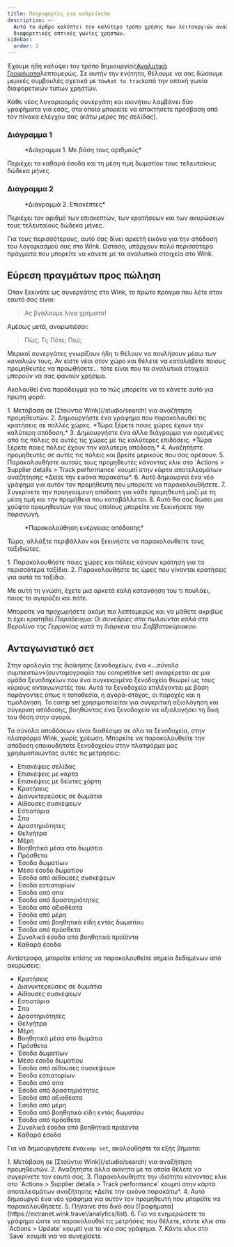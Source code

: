 ```yaml
---
title: Πληροφορίες για ανδρείκελα
description: >-
  Αυτό το άρθρο καλύπτει τον καλύτερο τρόπο χρήσης των λειτουργιών ανάλυσης από
  διαφορετικές οπτικές γωνίες χρηστών.
sidebar:
  order: 3
---
```


Έχουμε ήδη καλύψει τον τρόπο δημιουργίας[Αναλυτικά Γραφήματα](/user/analytics/)λεπτομερώς. Σε αυτήν την ενότητα, θέλουμε να σας δώσουμε μερικές συμβουλές σχετικά με το`what to track`από την οπτική γωνία διαφορετικών τύπων χρηστών.

Κάθε νέος λογαριασμός συνεργάτη και ακινήτου λαμβάνει δύο γραφήματα για εσάς, στα οποία μπορείτε να αποκτήσετε πρόσβαση από τον πίνακα ελέγχου σας (*κάτω μέρος της σελίδας*).

### Διάγραμμα 1

<figure>
  <CloudinaryImage width="700" height="222" resize="scale" quality="best" alt="Με τους αριθμούς" src="academy/by-the-numbers" errorImage="noimage_opaque_nyrtl0.png" />

  <figcaption>*Διάγραμμα 1. Με βάση τους αριθμούς*</figcaption>
</figure>


Περιέχει τα καθαρά έσοδα και τη μέση τιμή δωματίου τους τελευταίους δώδεκα μήνες.

### Διάγραμμα 2

<figure>
  <CloudinaryImage width="700" height="222" resize="scale" quality="best" alt="Επισκέπτες" src="academy/visitors" errorImage="noimage_opaque_nyrtl0.png" />

  <figcaption>*Διάγραμμα 2. Επισκέπτες*</figcaption>
</figure>


Περιέχει τον αριθμό των επισκεπτών, των κρατήσεων και των ακυρώσεων τους τελευταίους δώδεκα μήνες.

Για τους περισσότερους, αυτό σας δίνει αρκετή εικόνα για την απόδοση του λογαριασμού σας στο Wink. Ωστόσο, υπάρχουν πολύ περισσότερα πράγματα που μπορείτε να κάνετε με τα αναλυτικά στοιχεία στο Wink.

## Εύρεση πραγμάτων προς πώληση

Όταν ξεκινάτε ως συνεργάτης στο Wink, το πρώτο πράγμα που λέτε στον εαυτό σας είναι:

> Ας βγάλουμε λίγα χρήματα!

Αμέσως μετά, αναρωτιέσαι:

> Πώς; Τι; Πότε; Πού;

Μερικοί συνεργάτες γνωρίζουν ήδη τι θέλουν να πουλήσουν μέσω των καναλιών τους. Αν είστε νέοι στον χώρο και θέλετε να καταλάβετε ποιους προμηθευτές να προωθήσετε... τότε είναι που τα αναλυτικά στοιχεία μπορούν να σας φανούν χρήσιμα.

Ακολουθεί ένα παράδειγμα για το πώς μπορείτε να το κάνετε αυτό για πρώτη φορά:

<Steps>
  1. Μετάβαση σε [Στούντιο Wink](/studio/search) για αναζήτηση προμηθευτών.
  2. Δημιουργήστε ένα γράφημα που παρακολουθεί τις κρατήσεις σε πολλές χώρες. *Τώρα ξέρετε ποιες χώρες έχουν την καλύτερη απόδοση.*
  3. Δημιουργήστε ένα άλλο διάγραμμα για ορισμένες από τις πόλεις σε αυτές τις χώρες με τις καλύτερες επιδόσεις. *Τώρα ξέρετε ποιες πόλεις έχουν την καλύτερη απόδοση.*
  4. Αναζητήστε προμηθευτές σε αυτές τις πόλεις και βρείτε μερικούς που σας αρέσουν.
  5. Παρακολουθήστε αυτούς τους προμηθευτές κάνοντας κλικ στο `Actions > Supplier details > Track performance` κουμπί στην κάρτα αποτελεσμάτων αναζήτησης *Δείτε την εικόνα παρακάτω*.
  6. Αυτό δημιουργεί ένα νέο γράφημα για αυτόν τον προμηθευτή που μπορείτε να παρακολουθήσετε.
  7. Συγκρίνετε την προηγούμενη απόδοση για κάθε προμηθευτή μαζί με τη μέση τιμή και την προμήθεια που καταβάλλεται.
  8. Αυτό θα σας δώσει μια χούφτα προμηθευτών για τους οποίους μπορείτε να ξεκινήσετε την παραγωγή.
</Steps>


<figure>
  <CloudinaryImage width="350" height="190" resize="scale" quality="best" alt="Στοιχεία προμηθευτή" src="academy/supplier-details" errorImage="noimage_opaque_nyrtl0.png" />

  <figcaption>*Παρακολούθηση ενέργειας απόδοσης*</figcaption>
</figure>


Τώρα, αλλάξτε περιβάλλον και ξεκινήστε να παρακολουθείτε τους ταξιδιώτες.

<Steps>
  1. Παρακολουθήστε ποιες χώρες και πόλεις κάνουν κράτηση για τα περισσότερα ταξίδια.
  2. Παρακολουθήστε τις ώρες που γίνονται κρατήσεις για αυτά τα ταξίδια.
</Steps>


Με αυτή τη γνώση, έχετε μια αρκετά καλή κατανόηση του τι πουλάει, ποιος το αγοράζει και πότε.

Μπορείτε να προχωρήσετε ακόμη πιο λεπτομερώς και να μάθετε ακριβώς τι έχει κρατηθεί.*Παράδειγμα: Οι συνεδρίες σπα πωλούνται καλά στο Βερολίνο της Γερμανίας κατά τη διάρκεια του Σαββατοκύριακου.*

## Ανταγωνιστικό σετ

Στην ορολογία της διοίκησης ξενοδοχείων, ένα «...*σύνολο συμπιεστών*«(συντομογραφία του competitive set) αναφέρεται σε μια ομάδα ξενοδοχείων που ένα συγκεκριμένο ξενοδοχείο θεωρεί ως τους κύριους ανταγωνιστές του.
Αυτά τα ξενοδοχεία επιλέγονται με βάση παράγοντες όπως η τοποθεσία, η αγορά-στόχος, οι παροχές και η τιμολόγηση.
Το comp set χρησιμοποιείται για συγκριτική αξιολόγηση και σύγκριση απόδοσης, βοηθώντας ένα ξενοδοχείο να αξιολογήσει τη δική του θέση στην αγορά.

Τα σύνολα αποδόσεων είναι διαθέσιμα σε όλα τα ξενοδοχεία, στην πλατφόρμα Wink, χωρίς χρέωση. Μπορείτε να παρακολουθείτε την απόδοση οποιουδήποτε ξενοδοχείου στην πλατφόρμα μας χρησιμοποιώντας αυτές τις μετρήσεις:

* Επισκέψεις σελίδας
* Επισκέψεις με κάρτα
* Επισκέψεις με δείκτες χάρτη
* Κρατήσεις
* Διανυκτερεύσεις σε δωμάτια
* Αίθουσες συσκέψεων
* Εστιατόρια
* Σπα
* Δραστηριότητες
* Θελγήτρα
* Μέρη
* Βοηθητικά μέσα στο δωμάτιο
* Πρόσθετα
* Έσοδα δωματίων
* Μέσο έσοδο δωματίου
* Έσοδα από αίθουσες συσκέψεων
* Έσοδα εστιατορίων
* Έσοδα από σπα
* Έσοδα από δραστηριότητες
* Έσοδα από αξιοθέατα
* Έσοδα από μέρη
* Έσοδα από βοηθητικά είδη εντός δωματίου
* Έσοδα από πρόσθετα
* Συνολικά έσοδα από βοηθητικά προϊόντα
* Καθαρά έσοδα

Αντίστροφα, μπορείτε επίσης να παρακολουθείτε σημεία δεδομένων από ακυρώσεις:

* Κρατήσεις
* Διανυκτερεύσεις σε δωμάτια
* Αίθουσες συσκέψεων
* Εστιατόρια
* Σπα
* Δραστηριότητες
* Θελγήτρα
* Μέρη
* Βοηθητικά μέσα στο δωμάτιο
* Πρόσθετα
* Έσοδα δωματίων
* Μέσο έσοδο δωματίου
* Έσοδα από αίθουσες συσκέψεων
* Έσοδα εστιατορίων
* Έσοδα από σπα
* Έσοδα από δραστηριότητες
* Έσοδα από αξιοθέατα
* Έσοδα από μέρη
* Έσοδα από βοηθητικά είδη εντός δωματίου
* Έσοδα από πρόσθετα
* Συνολικά έσοδα από βοηθητικά προϊόντα
* Καθαρά έσοδα

Για να δημιουργήσετε ένα`comp set`, ακολουθήστε τα εξής βήματα:

<Steps>
  1. Μετάβαση σε [Στούντιο Wink](/studio/search) για αναζήτηση προμηθευτών.
  2. Αναζητήστε άλλα ακίνητα με τα οποία θέλετε να συγκρίνετε τον εαυτό σας.
  3. Παρακολουθήστε την ιδιότητα κάνοντας κλικ στο `Actions > Supplier details > Track performance` κουμπί στην κάρτα αποτελεσμάτων αναζήτησης *Δείτε την εικόνα παρακάτω*.
  4. Αυτό δημιουργεί ένα νέο γράφημα για αυτόν τον προμηθευτή που μπορείτε να παρακολουθήσετε.
  5. Πήγαινε στο δικό σου [Γραφήματα](https://extranet.wink.travel/analytics/list).
  6. Για να ενημερώσετε το γράφημα ώστε να παρακολουθεί τις μετρήσεις που θέλετε, κάντε κλικ στο `Actions > Update` κουμπί για το νέο σας γράφημα.
  7. Κάντε κλικ στο `Save` κουμπί για να συνεχίσετε.
</Steps>

